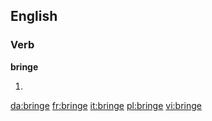 ==English==

===Verb===
'''bringe'''

# {{obsolete spelling of|bring}}

[[da:bringe]]
[[fr:bringe]]
[[it:bringe]]
[[pl:bringe]]
[[vi:bringe]]